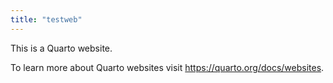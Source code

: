 ```yaml
---
title: "testweb"
---
```


This is a Quarto website.

To learn more about Quarto websites visit <https://quarto.org/docs/websites>.
